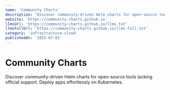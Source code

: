 ```yaml
---
name: 'Community Charts'
description: 'Discover community-driven Helm charts for open-source tools lacking official support. Deploy apps effortlessly on Kubernetes.'
website: 'https://community-charts.github.io'
llmsUrl: 'https://community-charts.github.io/llms.txt'
llmsFullUrl: 'https://community-charts.github.io/llms-full.txt'
category: 'infrastructure-cloud'
publishedAt: '2025-07-01'
---
```


# Community Charts

Discover community-driven Helm charts for open-source tools lacking official support. Deploy apps effortlessly on Kubernetes.
